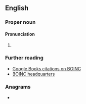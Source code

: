 ==English==
{{wikipedia}}

===Proper noun===
{{en-proper noun}}

====Pronunciation====
{{IPA|en|/bɔɪŋk/}}<!--see Wikipedia entry for BOINC-->

# {{lb|en|science|computing}} {{acronym of|en|[[Berkeley]] Open [[infrastructure|Infrastructure]] for [[network|Network]] [[computing|Computing]]}}

===Further reading===
* [http://books.google.com/books?sourceid=navclient&ie=UTF-8&rlz=1T4DKUS_enUS240US241&q=BOINC&um=1&sa=N&tab=wp Google Books citations on BOINC]
* [http://boinc.berkeley.edu/ BOINC headquarters]

===Anagrams===
* {{anagrams|en|a=bcino|bicon}}